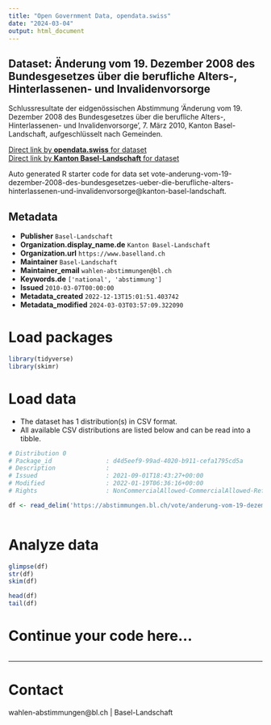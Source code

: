 ```yaml
---
title: "Open Government Data, opendata.swiss"
date: "2024-03-04"
output: html_document
---
```


## Dataset: Änderung vom 19. Dezember 2008 des Bundesgesetzes über die berufliche Alters-, Hinterlassenen- und Invalidenvorsorge

Schlussresultate der eidgenössischen Abstimmung 'Änderung vom 19. Dezember 2008 des Bundesgesetzes über die berufliche Alters-, Hinterlassenen- und Invalidenvorsorge', 7. März 2010, Kanton Basel-Landschaft, aufgeschlüsselt nach Gemeinden.

[Direct link by **opendata.swiss** for dataset](https://opendata.swiss/de/dataset/anderung-vom-19-dezember-2008-des-bundesgesetzes-uber-die-berufliche-alters-hinterlassenen-und-)<br>
[Direct link by **Kanton Basel-Landschaft** for dataset](https://abstimmungen.bl.ch/vote/anderung-vom-19-dezember-2008-des-bundesgesetzes-ueber-die-berufliche-alters-hinterlassenen-und-invalidenvorsorge/data)

Auto generated R starter code for data set vote-anderung-vom-19-dezember-2008-des-bundesgesetzes-ueber-die-berufliche-alters-hinterlassenen-und-invalidenvorsorge@kanton-basel-landschaft.

## Metadata

- **Publisher** `Basel-Landschaft`
- **Organization.display_name.de** `Kanton Basel-Landschaft`
- **Organization.url** `https://www.baselland.ch`
- **Maintainer** `Basel-Landschaft`
- **Maintainer_email** `wahlen-abstimmungen@bl.ch`
- **Keywords.de** `['national', 'abstimmung']`
- **Issued** `2010-03-07T00:00:00`
- **Metadata_created** `2022-12-13T15:01:51.403742`
- **Metadata_modified** `2024-03-03T03:57:09.322090`


# Load packages

```r

library(tidyverse)
library(skimr)

```

# Load data

-   The dataset has 1 distribution(s) in CSV format.
-   All available CSV distributions are listed below and can be read into a tibble.

```r

# Distribution 0
# Package_id               : d4d5eef9-99ad-4020-b911-cefa1795cd5a
# Description              : 
# Issued                   : 2021-09-01T18:43:27+00:00
# Modified                 : 2022-01-19T06:36:16+00:00
# Rights                   : NonCommercialAllowed-CommercialAllowed-ReferenceRequired

df <- read_delim('https://abstimmungen.bl.ch/vote/anderung-vom-19-dezember-2008-des-bundesgesetzes-ueber-die-berufliche-alters-hinterlassenen-und-invalidenvorsorge/data-csv')



```

# Analyze data

```r

glimpse(df)
str(df)
skim(df)

head(df)
tail(df)

```

# Continue your code here...

```r

```

------------------------------------------------------------------------

# Contact

wahlen-abstimmungen@bl.ch | Basel-Landschaft
